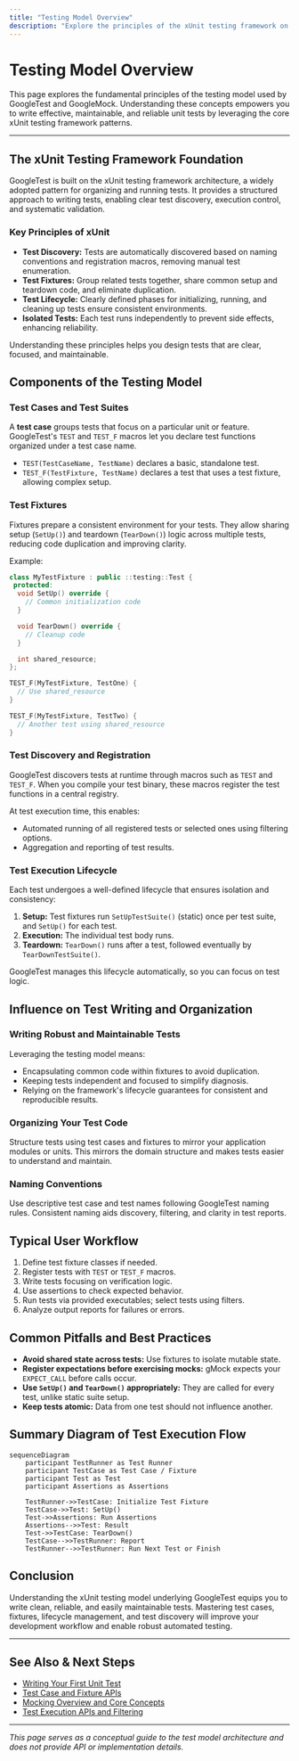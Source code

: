 ```yaml
---
title: "Testing Model Overview"
description: "Explore the principles of the xUnit testing framework on which GoogleTest is based, including test discovery, fixtures, and test lifecycle. Understand how these patterns influence test writing and organization for effective, maintainable test suites."
---
```


# Testing Model Overview

This page explores the fundamental principles of the testing model used by GoogleTest and GoogleMock. Understanding these concepts empowers you to write effective, maintainable, and reliable unit tests by leveraging the core xUnit testing framework patterns.

---

## The xUnit Testing Framework Foundation

GoogleTest is built on the xUnit testing framework architecture, a widely adopted pattern for organizing and running tests. It provides a structured approach to writing tests, enabling clear test discovery, execution control, and systematic validation.

### Key Principles of xUnit

- **Test Discovery:** Tests are automatically discovered based on naming conventions and registration macros, removing manual test enumeration.
- **Test Fixtures:** Group related tests together, share common setup and teardown code, and eliminate duplication.
- **Test Lifecycle:** Clearly defined phases for initializing, running, and cleaning up tests ensure consistent environments.
- **Isolated Tests:** Each test runs independently to prevent side effects, enhancing reliability.

Understanding these principles helps you design tests that are clear, focused, and maintainable.

## Components of the Testing Model

### Test Cases and Test Suites

A **test case** groups tests that focus on a particular unit or feature. GoogleTest's `TEST` and `TEST_F` macros let you declare test functions organized under a test case name.

- `TEST(TestCaseName, TestName)` declares a basic, standalone test.
- `TEST_F(TestFixture, TestName)` declares a test that uses a test fixture, allowing complex setup.

### Test Fixtures

Fixtures prepare a consistent environment for your tests. They allow sharing setup (`SetUp()`) and teardown (`TearDown()`) logic across multiple tests, reducing code duplication and improving clarity.

Example:

```cpp
class MyTestFixture : public ::testing::Test {
 protected:
  void SetUp() override {
    // Common initialization code
  }

  void TearDown() override {
    // Cleanup code
  }

  int shared_resource;
};

TEST_F(MyTestFixture, TestOne) {
  // Use shared_resource
}

TEST_F(MyTestFixture, TestTwo) {
  // Another test using shared_resource
}
```

### Test Discovery and Registration

GoogleTest discovers tests at runtime through macros such as `TEST` and `TEST_F`. When you compile your test binary, these macros register the test functions in a central registry.

At test execution time, this enables:

- Automated running of all registered tests or selected ones using filtering options.
- Aggregation and reporting of test results.

### Test Execution Lifecycle

Each test undergoes a well-defined lifecycle that ensures isolation and consistency:

1. **Setup:** Test fixtures run `SetUpTestSuite()` (static) once per test suite, and `SetUp()` for each test.
2. **Execution:** The individual test body runs.
3. **Teardown:** `TearDown()` runs after a test, followed eventually by `TearDownTestSuite()`.

GoogleTest manages this lifecycle automatically, so you can focus on test logic.

## Influence on Test Writing and Organization

### Writing Robust and Maintainable Tests

Leveraging the testing model means:

- Encapsulating common code within fixtures to avoid duplication.
- Keeping tests independent and focused to simplify diagnosis.
- Relying on the framework's lifecycle guarantees for consistent and reproducible results.

### Organizing Your Test Code

Structure tests using test cases and fixtures to mirror your application modules or units. This mirrors the domain structure and makes tests easier to understand and maintain.

### Naming Conventions

Use descriptive test case and test names following GoogleTest naming rules. Consistent naming aids discovery, filtering, and clarity in test reports.

## Typical User Workflow

1. Define test fixture classes if needed.
2. Register tests with `TEST` or `TEST_F` macros.
3. Write tests focusing on verification logic.
4. Use assertions to check expected behavior.
5. Run tests via provided executables; select tests using filters.
6. Analyze output reports for failures or errors.

## Common Pitfalls and Best Practices

- **Avoid shared state across tests:** Use fixtures to isolate mutable state.
- **Register expectations before exercising mocks:** gMock expects your `EXPECT_CALL` before calls occur.
- **Use `SetUp()` and `TearDown()` appropriately:** They are called for every test, unlike static suite setup.
- **Keep tests atomic:** Data from one test should not influence another.

## Summary Diagram of Test Execution Flow

```mermaid
sequenceDiagram
    participant TestRunner as Test Runner
    participant TestCase as Test Case / Fixture
    participant Test as Test
    participant Assertions as Assertions

    TestRunner->>TestCase: Initialize Test Fixture
    TestCase->>Test: SetUp()
    Test->>Assertions: Run Assertions
    Assertions-->>Test: Result
    Test->>TestCase: TearDown()
    TestCase-->>TestRunner: Report
    TestRunner-->>TestRunner: Run Next Test or Finish
```

## Conclusion

Understanding the xUnit testing model underlying GoogleTest equips you to write clean, reliable, and easily maintainable tests. Mastering test cases, fixtures, lifecycle management, and test discovery will improve your development workflow and enable robust automated testing.

---

## See Also & Next Steps

- [Writing Your First Unit Test](../guides/getting-started/writing-your-first-tests)
- [Test Case and Fixture APIs](../api-reference/core-testing-apis/test-case-api)
- [Mocking Overview and Core Concepts](../guides/mocking-with-googlemock/introduction-to-mocking)
- [Test Execution APIs and Filtering](../api-reference/core-testing-apis/test-execution-apis)


---

*This page serves as a conceptual guide to the test model architecture and does not provide API or implementation details.*
